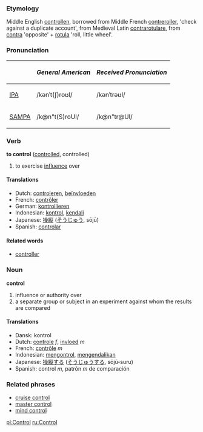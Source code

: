 ===Etymology===
Middle English [[controllen]], borrowed from Middle French [[contreroller]], 'check against a duplicate account', from Medieval Latin [[contrarotulare]], from [[contra]] 'opposite' + [[rotula]] 'roll, little wheel'.

===Pronunciation===
{| border=1 cellpadding=5
! !! ''General American'' !! ''Received Pronunciation''
|-
| [[w:IPA|IPA]] || /kənˈt(ʃ)roʊl/ || /kənˈtrəʊl/
|-
| [[w:SAMPA|SAMPA]] || /k@n"t(S)roUl/ || /k@n"tr@Ul/
|}

=== Verb ===
'''to control''' ([[controlled]], controlled)

# to exercise [[influence]] over

==== Translations ====
*Dutch: [[controleren]], [[beïnvloeden]]
*French: [[contrôler]]
*German: [[kontrollieren]]
*Indonesian: [[kontrol]], [[kendali]]
*Japanese: [[操縦]] ([[そうじゅう]], sōjū)
*Spanish: [[controlar]]

====Related words====
*[[controller]]

=== Noun ===
'''control'''
# influence or authority over
# a separate group or subject in an experiment against whom the results are compared

==== Translations ====
*Dansk: kontrol
*Dutch: [[controle]] ''f'', [[invloed]] ''m''
*French: [[contrôle]] ''m''
*Indonesian: [[kontrol|mengontrol]], [[kendali|mengendalikan]]
*Japanese: [[操縦]]する ([[そうじゅう]]する, sōjū-suru)
*Spanish: control ''m'', patrón ''m'' de comparación

===Related phrases===
*[[cruise control]]
*[[master control]]
*[[mind control]]

[[pl:Control]]
[[ru:Control]]